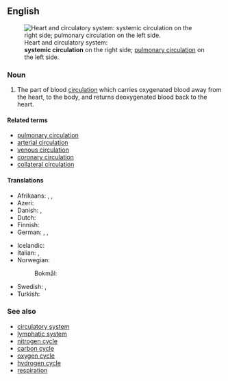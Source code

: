 ==English==
[[File:Circulatory system SMIL.svg|thumbnail|Heart and circulatory system:<br>'''systemic circulation''' on the right side; [[pulmonary circulation]] on the left side.]]

===Noun===
{{en-noun}}

# {{lb|en|anatomy}} The part of blood [[circulation]] which carries oxygenated blood away from the heart, to the body, and returns deoxygenated blood back to the heart.

====Related terms====
* [[pulmonary circulation]]
* [[arterial circulation]]
* [[venous circulation]]
* [[coronary circulation]]
* [[collateral circulation]]

====Translations====
{{trans-top|part of blood circulation}}
* Afrikaans: {{t|af|liggaamsomloop}}, {{t|af|groot bloedsomloop}}, {{t|af|sistemiese sirkulasie}}
* Azeri: {{t|az|böyük qan dövranı}}
* Danish: {{t|da|det systemiske kredsløb|n}}, {{t|da|kropskredsløbet|n}}
* Dutch: {{t|nl|grote bloedsomloop|m}}
* Finnish: {{t|fi|suuri verenkierto}}
* German: {{t|de|großer Blutkreislauf|m}}, {{t|de|systemischer Kreislauf|m}}, {{t|de|Körperkreislauf|m}}
{{trans-mid}}
* Icelandic: {{t|is|líkamsblóðrás|f}}
* Italian: {{t|it|grande circolazione|f}}, {{t|it|circolazione sistemica|f}}
* Norwegian:
*: Bokmål: {{t|nb|store kretsløp|n}}
* Swedish: {{t|sv|systemkretsloppet|n}}, {{t|sv|stora kretsloppet|n}}
* Turkish: {{t+|tr|büyük kan dolaşımı}}
{{trans-bottom}}

===See also===
* [[circulatory system]]
* [[lymphatic system]]
* [[nitrogen cycle]]
* [[carbon cycle]]
* [[oxygen cycle]]
* [[hydrogen cycle]]
* [[respiration]]